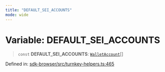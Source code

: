 ```yaml
---
title: "DEFAULT_SEI_ACCOUNTS"
mode: wide
---
```

  
# Variable: DEFAULT\_SEI\_ACCOUNTS

> `const` **DEFAULT\_SEI\_ACCOUNTS**: [`WalletAccount`](../WalletAccount/readme)[]

Defined in: [sdk-browser/src/turnkey-helpers.ts:465](https://github.com/tkhq/sdk/blob/main/packages/sdk-browser/src/turnkey-helpers.ts#L465)

